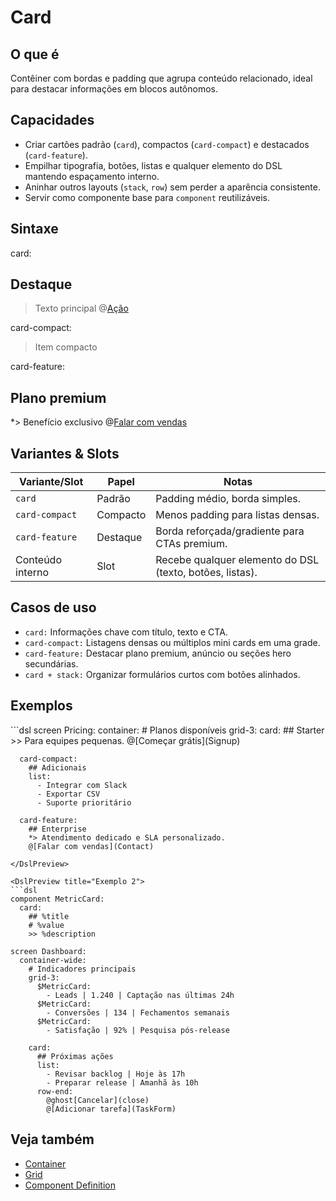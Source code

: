 # Card

## O que é
Contêiner com bordas e padding que agrupa conteúdo relacionado, ideal para destacar informações em blocos autônomos.

## Capacidades
- Criar cartões padrão (`card`), compactos (`card-compact`) e destacados (`card-feature`).
- Empilhar tipografia, botões, listas e qualquer elemento do DSL mantendo espaçamento interno.
- Aninhar outros layouts (`stack`, `row`) sem perder a aparência consistente.
- Servir como componente base para `component` reutilizáveis.

## Sintaxe
card:
  ## Destaque
  > Texto principal
  @[Ação](Destino)

card-compact:
  > Item compacto

card-feature:
  ## Plano premium
  *> Benefício exclusivo
  @[Falar com vendas](Contact)

## Variantes & Slots
| Variante/Slot | Papel | Notas |
| --- | --- | --- |
| `card` | Padrão | Padding médio, borda simples. |
| `card-compact` | Compacto | Menos padding para listas densas. |
| `card-feature` | Destaque | Borda reforçada/gradiente para CTAs premium. |
| Conteúdo interno | Slot | Recebe qualquer elemento do DSL (texto, botões, listas). |

## Casos de uso
- `card:` Informações chave com título, texto e CTA.
- `card-compact:` Listagens densas ou múltiplos mini cards em uma grade.
- `card-feature:` Destacar plano premium, anúncio ou seções hero secundárias.
- `card + stack:` Organizar formulários curtos com botões alinhados.

## Exemplos
<DslPreview title="Exemplo 1">
```dsl
screen Pricing:
  container:
    # Planos disponíveis
    grid-3:
      card:
        ## Starter
        >> Para equipes pequenas.
        @[Começar grátis](Signup)

      card-compact:
        ## Adicionais
        list:
          - Integrar com Slack
          - Exportar CSV
          - Suporte prioritário

      card-feature:
        ## Enterprise
        *> Atendimento dedicado e SLA personalizado.
        @[Falar com vendas](Contact)
```
</DslPreview>

<DslPreview title="Exemplo 2">
```dsl
component MetricCard:
  card:
    ## %title
    # %value
    >> %description

screen Dashboard:
  container-wide:
    # Indicadores principais
    grid-3:
      $MetricCard:
        - Leads | 1.240 | Captação nas últimas 24h
      $MetricCard:
        - Conversões | 134 | Fechamentos semanais
      $MetricCard:
        - Satisfação | 92% | Pesquisa pós-release

    card:
      ## Próximas ações
      list:
        - Revisar backlog | Hoje às 17h
        - Preparar release | Amanhã às 10h
      row-end:
        @ghost[Cancelar](close)
        @[Adicionar tarefa](TaskForm)
```
</DslPreview>

## Veja também
- [Container](./container)
- [Grid](./grid)
- [Component Definition](./component-definition)

